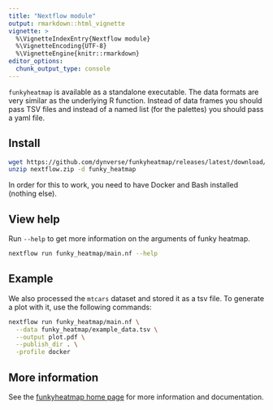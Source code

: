 ```yaml
---
title: "Nextflow module"
output: rmarkdown::html_vignette
vignette: >
  %\VignetteIndexEntry{Nextflow module}
  %\VignetteEncoding{UTF-8}
  %\VignetteEngine{knitr::rmarkdown}
editor_options: 
  chunk_output_type: console
---
```


`funkyheatmap` is available as a standalone executable. The data formats
are very similar as the underlying R function. Instead of data frames
you should pass TSV files and instead of a named list (for the palettes)
you should pass a yaml file.

## Install

```bash
wget https://github.com/dynverse/funkyheatmap/releases/latest/download/nextflow.zip
unzip nextflow.zip -d funky_heatmap
```

In order for this to work, you need to have Docker and Bash installed (nothing else).


## View help

Run `--help` to get more information on the arguments of funky heatmap.

```bash
nextflow run funky_heatmap/main.nf --help
```

## Example

We also processed the `mtcars` dataset and stored it as a tsv file.
To generate a plot with it, use the following commands:

```bash
nextflow run funky_heatmap/main.nf \
  --data funky_heatmap/example_data.tsv \
  --output plot.pdf \
  --publish_dir . \
  -profile docker
```

## More information

See the [funkyheatmap home page](http://funkyheatmap.dynverse.org/) for more information and documentation.
